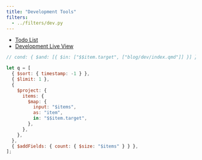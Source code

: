 ```yaml
---
title: "Development Tools"
filters:
  - ../filters/dev.py
---
```


::: { #quarto-overlay }

:::

- [Todo List](./todo.qmd)
- [Development Live View](./live.qmd)

```js
// cond: { $and: [{ $in: ["$$item.target", ["blog/dev/index.qmd"]] }] },

let q = [
  { $sort: { timestamp: -1 } },
  { $limit: 1 },
  {
    $project: {
      items: {
        $map: {
          input: "$items",
          as: "item",
          in: "$$item.target",
        },
      },
    },
  },
  { $addFields: { count: { $size: "$items" } } },
];
```
